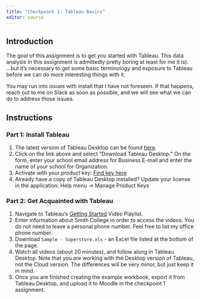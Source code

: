 ```yaml
---
title: "Checkpoint 1: Tableau Basics"
editor: source
---
```


## Introduction

The goal of this assignment is to get you started with Tableau. This data analysis in this assignment is admittedly pretty boring at least for me it is). ...but it's necessary to get some basic terminology and exposure to Tableau before we can do more interesting things with it.

::: callout-tip
You may run into issues with install that I have not foreseen. If that happens, reach out to me on Slack as soon as possible, and we will see what we can do to address those issues.
:::

## Instructions

### Part 1: Install Tableau

1.  The latest version of Tableau Desktop can be found [here](https://www.tableau.com/products/desktop/download).
2.  Click on the link above and select "Download Tableau Desktop." On the form, enter your school email address for Business E-mail and enter the name of your school for Organization.
3.  Activate with your product key: [Find key here](https://moodle.smith.edu/mod/page/view.php?id=1076729)
4.  Already have a copy of Tableau Desktop installed? Update your license in the application: Help menu → Manage Product Keys

### Part 2: Get Acquainted with Tableau

1.  Navigate to Tableau's [Getting Started](https://www.tableau.com/learn/tutorials/on-demand/getting-started?playlist=509087) Video Playlist.
2.  Enter information about Smith College in order to access the videos. You do not need to leave a personal phone number. Feel free to list my office phone number.
3.  Download `Sample - Superstore.xls` - an Excel file listed at the bottom of the page.
4.  Watch all videos (about 20 minutes), and follow along in Tableau Desktop. Note that you are working with the Desktop version of Tableau, not the Cloud version. The differences will be very minor, but just keep it in mind.
5.  Once you are finished creating the example workbook, export it from Tableau Desktop, and upload it to Moodle in the checkpoint 1 assignment.

